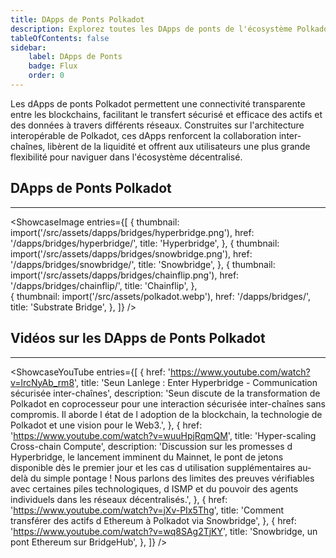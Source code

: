 ```yaml
---
title: DApps de Ponts Polkadot
description: Explorez toutes les DApps de ponts de l'écosystème Polkadot.
tableOfContents: false
sidebar: 
    label: DApps de Ponts
    badge: Flux
    order: 0
---
```



Les dApps de ponts Polkadot permettent une connectivité transparente entre les blockchains, facilitant le transfert sécurisé et efficace des actifs et des données à travers différents réseaux. Construites sur l'architecture interopérable de Polkadot, ces dApps renforcent la collaboration inter-chaînes, libèrent de la liquidité et offrent aux utilisateurs une plus grande flexibilité pour naviguer dans l'écosystème décentralisé.

## DApps de Ponts Polkadot
----------------
<ShowcaseImage
  entries={[
    {
      thumbnail: import('/src/assets/dapps/bridges/hyperbridge.png'),
      href: '/dapps/bridges/hyperbridge/',
      title: 'Hyperbridge',
    },
    {
      thumbnail: import('/src/assets/dapps/bridges/snowbridge.png'),
      href: '/dapps/bridges/snowbridge/',
      title: 'Snowbridge',
    },
      {
      thumbnail: import('/src/assets/dapps/bridges/chainflip.png'),
      href: '/dapps/bridges/chainflip/',
      title: 'Chainflip',
      },  
    {
      thumbnail: import('/src/assets/polkadot.webp'),
      href: '/dapps/bridges/',
      title: 'Substrate Bridge',
      },
  ]}
/>

## Vidéos sur les DApps de Ponts Polkadot
----------------
<ShowcaseYouTube
  entries={[
    {
      href: 'https://www.youtube.com/watch?v=lrcNyAb_rm8',
      title: 'Seun Lanlege : Enter Hyperbridge - Communication sécurisée inter-chaînes',
      description: 'Seun discute de la transformation de Polkadot en coprocesseur pour une interaction sécurisée inter-chaînes sans compromis. Il aborde l état de l adoption de la blockchain, la technologie de Polkadot et une vision pour le Web3.',
    },
    {
      href: 'https://www.youtube.com/watch?v=wuuHpjRqmQM',
      title: 'Hyper-scaling Cross-chain Compute',
      description: 'Discussion sur les promesses d Hyperbridge, le lancement imminent du Mainnet, le pont de jetons disponible dès le premier jour et les cas d utilisation supplémentaires au-delà du simple pontage ! Nous parlons des limites des preuves vérifiables avec certaines piles technologiques, d ISMP et du pouvoir des agents individuels dans les réseaux décentralisés.',
    },
    {
      href: 'https://www.youtube.com/watch?v=jXv-PIx5Thg',
      title: 'Comment transférer des actifs d Ethereum à Polkadot via Snowbridge',
    },
    {
      href: 'https://www.youtube.com/watch?v=wq8SAg2TjKY',
      title: 'Snowbridge, un pont Ethereum sur BridgeHub',
    },
  ]} />

